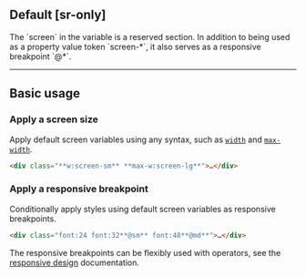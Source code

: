## Default [sr-only]
<Default />
The `screen` in the variable is a reserved section. In addition to being used as a property value token `screen-*`, it also serves as a responsive breakpoint `@*`.

---

## Basic usage
### Apply a screen size
Apply default screen variables using any syntax, such as [`width`](/reference/width) and [`max-width`](/reference/max-width).
```html
<div class="**w:screen-sm** **max-w:screen-lg**">…</div>
```

### Apply a responsive breakpoint
Conditionally apply styles using default screen variables as responsive breakpoints.
```html
<div class="font:24 font:32**@sm** font:48**@md**">…</div>
```
The responsive breakpoints can be flexibly used with operators, see the [responsive design](/guide/responsive-design) documentation.